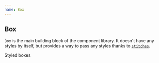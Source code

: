 ```yaml
---
name: Box
---
```



<TableOfContents />

## Box

`Box` is the main building block of the component library. It doesn't have any styles by itself,
but provides a way to pass any styles thanks to [`stitches`](https://stitches.dev/).

<Playground>
  <Box
    css={{
      display: 'grid',
      gridTemplate: '100px / 100px 100px',
      gap: '$4',
    }}
  >
    <Box css={{ bc: '$gray200', textAlign: 'center' }}>Styled</Box>
    <Box css={{ bc: '$indigo600', textAlign: 'center', color: 'white' }}>boxes</Box>
  </Box>
</Playground>
